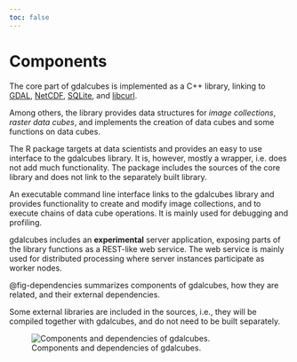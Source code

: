```yaml
---
toc: false
---
```


# Components

The core part of gdalcubes is implemented as a C++ library, linking to [GDAL](https://www.gdal.org), [NetCDF](https://www.unidata.ucar.edu/software/netcdf), [SQLite](https://www.sqlite.org), and [libcurl](https://curl.haxx.se/libcurl).

Among others, the library provides data structures for *image collections*, *raster data cubes*, and implements the creation of data cubes and some functions on data cubes.

The R package targets at data scientists and provides an easy to use interface to the gdalcubes library. It is, however, mostly a wrapper, i.e. does not add much functionality. The package includes the sources of the core library and does not link to the separately built library.

An executable command line interface links to the gdalcubes library and provides functionality to create and modify image collections, and to execute chains of data cube operations. It is mainly used for debugging and profiling.

gdalcubes includes an **experimental** server application, exposing parts of the library functions as a REST-like web service. The web service is mainly used for distributed processing where server instances participate as worker nodes.

@fig-dependencies  summarizes components of gdalcubes, how they are related, and their external dependencies.

::: callout-note
Some external libraries are included in the sources, i.e., they will be compiled together with gdalcubes, and do not need to be built separately.
:::

![Components and dependencies of gdalcubes.](dependencies.png){#fig-dependencies}
